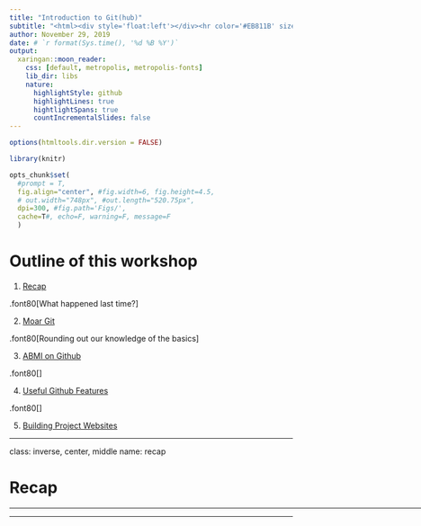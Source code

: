 ```yaml
---
title: "Introduction to Git(hub)"
subtitle: "<html><div style='float:left'></div><hr color='#EB811B' size=1px width=796px></html>"
author: November 29, 2019
date: # `r format(Sys.time(), '%d %B %Y')`
output:
  xaringan::moon_reader:
    css: [default, metropolis, metropolis-fonts] 
    lib_dir: libs
    nature:
      highlightStyle: github
      highlightLines: true
      hightlightSpans: true
      countIncrementalSlides: false
---
```


```r

options(htmltools.dir.version = FALSE)

library(knitr)

opts_chunk$set(
  #prompt = T,
  fig.align="center", #fig.width=6, fig.height=4.5, 
  # out.width="748px", #out.length="520.75px",
  dpi=300, #fig.path='Figs/',
  cache=T#, echo=F, warning=F, message=F
  )

```

# Outline of this workshop

1. [Recap](#recap)

  .font80[What happened last time?]
  
2. [Moar Git](#moar)

  .font80[Rounding out our knowledge of the basics]
  
3. [ABMI on Github](#abmi)

  .font80[]
  
4. [Useful Github Features](#features)

  .font80[]
  
5. [Building Project Websites](#websites)

---

class: inverse, center, middle
name: recap

# Recap

<html><div style='float:left'></div><hr color='#EB811B' size=1px width=796px></html>

---
















